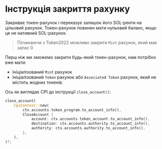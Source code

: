 
# Інструкція закриття рахунку

Закриває токен-рахунок і переказує залишок його SOL-ренти на цільовий рахунок. Токен-рахунок повинен мати нульовий баланс, якщо це не нативний SOL-рахунок.

> Починаючи з Token2022 можливо закрити `Mint` рахунок, який має запас 0

Перш ніж ми зможемо закрити будь-який токен-рахунок, нам потрібно вже мати:
- Ініціалізований `Mint` рахунок
- Ініціалізований `Token` рахунок або `Associated Token` рахунок, який не містить жодних токенів.

Ось як виглядає CPI до інструкції `close_account()`: 

```rust
close_account(
    CpiContext::new(
        ctx.accounts.token_program.to_account_info(),
        CloseAccount {
            account: ctx.accounts.token_account.to_account_info(),
            destination: ctx.accounts.authority.to_account_info(),
            authority: ctx.accounts.authority.to_account_info(),
        },
    ),
)?;
```